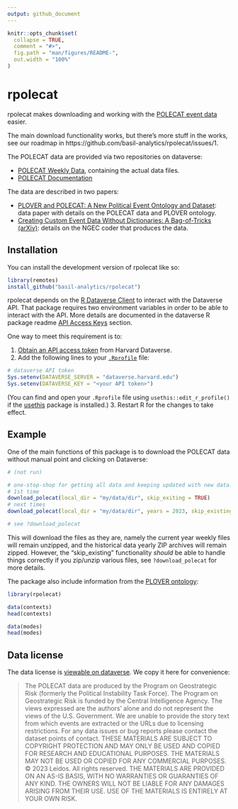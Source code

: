 ```yaml
---
output: github_document
---
```


<!-- README.md is generated from README.Rmd. Please edit that file -->

```r
knitr::opts_chunk$set(
  collapse = TRUE,
  comment = "#>",
  fig.path = "man/figures/README-",
  out.width = "100%"
)
```

# rpolecat

<!-- badges: start -->
<!-- badges: end -->

rpolecat makes downloading and working with the [POLECAT event data](https://dataverse.harvard.edu/dataverse/POLECAT) easier. 

The main download functionality works, but there's more stuff in the works, see our roadmap in https://github.com/basil-analytics/rpolecat/issues/1. 

The POLECAT data are provided via two repositories on dataverse:

- [POLECAT Weekly Data](https://dataverse.harvard.edu/dataset.xhtml?persistentId=doi:10.7910/DVN/AJGVIT), containing the actual data files. 
- [POLECAT Documentation](https://dataverse.harvard.edu/dataset.xhtml?persistentId=doi:10.7910/DVN/LMFPIP)

The data are described in two papers:

- [PLOVER and POLECAT: A New Political Event Ontology and Dataset](https://osf.io/preprints/socarxiv/rm5dw/): data paper with details on the POLECAT data and PLOVER ontology.
- [Creating Custom Event Data Without Dictionaries: A Bag-of-Tricks (arXiv)](https://arxiv.org/abs/2304.01331): details on the NGEC coder that produces the data.

## Installation

You can install the development version of rpolecat like so:

``` r
library(remotes)
install_github("basil-analytics/rpolecat")
```

rpolecat depends on the [R Dataverse Client](https://github.com/IQSS/dataverse-client-r) to interact with the Dataverse API. That package requires two environment variables in order to be able to interact with the API. More details are documented in the dataverse R package readme [API Access Keys](https://github.com/IQSS/dataverse-client-r#api-access-keys) section. 

One way to meet this requirement is to:

1. [Obtain an API access token](https://guides.dataverse.org/en/latest/user/account.html#api-token) from Harvard Dataverse.
2. Add the following lines to your [`.Rprofile`](https://support.posit.co/hc/en-us/articles/360047157094-Managing-R-with-Rprofile-Renviron-Rprofile-site-Renviron-site-rsession-conf-and-repos-conf) file:
  ```r
  # dataverse API token
  Sys.setenv(DATAVERSE_SERVER = "dataverse.harvard.edu")
  Sys.setenv(DATAVERSE_KEY = "<your API token>")
  ```
  (You can find and open your `.Rprofile` file using `usethis::edit_r_profile()` if the [usethis](https://cran.r-project.org/package=usethis) package is installed.)
3. Restart R for the changes to take effect.

 
## Example

One of the main functions of this package is to download the POLECAT data without manual point and clicking on Dataverse:

```r
# (not run)

# one-stop-shop for getting all data and keeping updated with new data:
# 1st time
download_polecat(local_dir = "my/data/dir", skip_exiting = TRUE)
# next times
download_polecat(local_dir = "my/data/dir", years = 2023, skip_existing = TRUE)

# see ?download_polecat
```

This will download the files as they are, namely the current year weekly files will remain unzipped, and the historical data yearly ZIP archives will remain zipped. However, the "skip_existing" functionality _should_ be able to handle things correctly if you zip/unzip various files, see `?download_polecat` for more details.

The package also include information from the [PLOVER ontology](https://github.com/openeventdata/PLOVER/blob/master/PLOVER_MANUAL.pdf):

```r
library(rpolecat)

data(contexts)
head(contexts)

data(modes)
head(modes)
```


## Data license

The data license is [viewable on dataverse](https://dataverse.harvard.edu/dataset.xhtml?persistentId=doi:10.7910/DVN/AJGVIT). We copy it here for convenience:

> The POLECAT data are produced by the Program on Geostrategic Risk (formerly the Political Instability Task Force). The Program on Geostrategic Risk is funded by the Central Intelligence Agency. The views expressed are the authors' alone and do not represent the views of the U.S. Government. We are unable to provide the story text from which events are extracted or the URLs due to licensing restrictions. For any data issues or bug reports please contact the dataset points of contact. THESE MATERIALS ARE SUBJECT TO COPYRIGHT PROTECTION AND MAY ONLY BE USED AND COPIED FOR RESEARCH AND EDUCATIONAL PURPOSES. THE MATERIALS MAY NOT BE USED OR COPIED FOR ANY COMMERCIAL PURPOSES. © 2023 Leidos. All rights reserved. THE MATERIALS ARE PROVIDED ON AN AS-IS BASIS, WITH NO WARRANTIES OR GUARANTIES OF ANY KIND. THE OWNERS WILL NOT BE LIABLE FOR ANY DAMAGES ARISING FROM THEIR USE. USE OF THE MATERIALS IS ENTIRELY AT YOUR OWN RISK.



